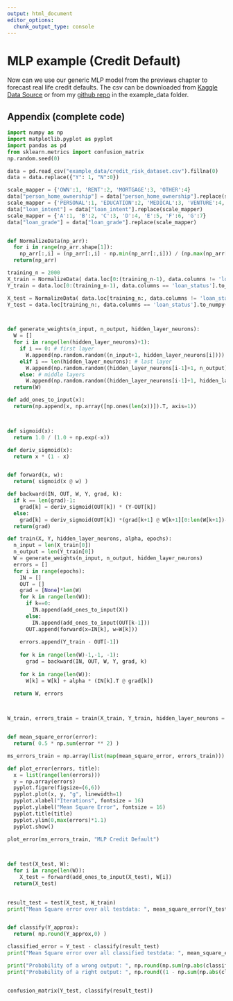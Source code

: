 ```yaml
---
output: html_document
editor_options: 
  chunk_output_type: console
---
```


# MLP example (Credit Default)
Now can we use our generic MLP model from the previews chapter to forecast real life credit defaults. The csv can be downloaded from [Kaggle Data Source](https://www.kaggle.com/laotse/credit-risk-dataset) or from my [github repo](https://github.com/AxelCode-R/GitBook) in the example_data folder. 


## Appendix (complete code)
```python
import numpy as np
import matplotlib.pyplot as pyplot
import pandas as pd
from sklearn.metrics import confusion_matrix
np.random.seed(0)

data = pd.read_csv("example_data/credit_risk_dataset.csv").fillna(0)
data = data.replace({"Y": 1, "N":0})

scale_mapper = {'OWN':1, 'RENT':2, 'MORTGAGE':3, 'OTHER':4}
data["person_home_ownership"] = data["person_home_ownership"].replace(scale_mapper)
scale_mapper = {'PERSONAL':1, 'EDUCATION':2, 'MEDICAL':3, 'VENTURE':4, 'HOMEIMPROVEMENT':5,'DEBTCONSOLIDATION':6}
data["loan_intent"] = data["loan_intent"].replace(scale_mapper)
scale_mapper = {'A':1, 'B':2, 'C':3, 'D':4, 'E':5, 'F':6, 'G':7}
data["loan_grade"] = data["loan_grade"].replace(scale_mapper)


def NormalizeData(np_arr):
  for i in range(np_arr.shape[1]):
    np_arr[:,i] = (np_arr[:,i] - np.min(np_arr[:,i])) / (np.max(np_arr[:,i]) - np.min(np_arr[:,i]))
  return(np_arr)

training_n = 2000
X_train = NormalizeData( data.loc[0:(training_n-1), data.columns != 'loan_status'].to_numpy() )
Y_train = data.loc[0:(training_n-1), data.columns == 'loan_status'].to_numpy()

X_test = NormalizeData( data.loc[training_n:, data.columns != 'loan_status'].to_numpy() )
Y_test = data.loc[training_n:, data.columns == 'loan_status'].to_numpy()



def generate_weights(n_input, n_output, hidden_layer_neurons):
  W = []
  for i in range(len(hidden_layer_neurons)+1):
    if i == 0: # first layer
      W.append(np.random.random((n_input+1, hidden_layer_neurons[i])))
    elif i == len(hidden_layer_neurons): # last layer
      W.append(np.random.random((hidden_layer_neurons[i-1]+1, n_output)))
    else: # middle layers
      W.append(np.random.random((hidden_layer_neurons[i-1]+1, hidden_layer_neurons[i])))
  return(W)

def add_ones_to_input(x):
  return(np.append(x, np.array([np.ones(len(x))]).T, axis=1))



def sigmoid(x):
  return 1.0 / (1.0 + np.exp(-x))

def deriv_sigmoid(x):
  return x * (1 - x)


def forward(x, w):
  return( sigmoid(x @ w) )

def backward(IN, OUT, W, Y, grad, k):
  if k == len(grad)-1:
    grad[k] = deriv_sigmoid(OUT[k]) * (Y-OUT[k])
  else:
    grad[k] = deriv_sigmoid(OUT[k]) *(grad[k+1] @ W[k+1][0:len(W[k+1])-1].T)
  return(grad)

def train(X, Y, hidden_layer_neurons, alpha, epochs):
  n_input = len(X_train[0])
  n_output = len(Y_train[0])
  W = generate_weights(n_input, n_output, hidden_layer_neurons)
  errors = []
  for i in range(epochs):
    IN = []
    OUT = []
    grad = [None]*len(W)
    for k in range(len(W)):
      if k==0:
        IN.append(add_ones_to_input(X))
      else:
        IN.append(add_ones_to_input(OUT[k-1]))
      OUT.append(forward(x=IN[k], w=W[k]))
      
    errors.append(Y_train - OUT[-1])
      
    for k in range(len(W)-1,-1, -1):
      grad = backward(IN, OUT, W, Y, grad, k) 
      
    for k in range(len(W)):
      W[k] = W[k] + alpha * (IN[k].T @ grad[k])
      
  return W, errors



W_train, errors_train = train(X_train, Y_train, hidden_layer_neurons = np.array([11,4]), alpha = 0.01, epochs = 20000)


def mean_square_error(error):
  return( 0.5 * np.sum(error ** 2) )

ms_errors_train = np.array(list(map(mean_square_error, errors_train)))

def plot_error(errors, title):
  x = list(range(len(errors)))
  y = np.array(errors)
  pyplot.figure(figsize=(6,6))
  pyplot.plot(x, y, "g", linewidth=1)
  pyplot.xlabel("Iterations", fontsize = 16)
  pyplot.ylabel("Mean Square Error", fontsize = 16)
  pyplot.title(title)
  pyplot.ylim(0,max(errors)*1.1)
  pyplot.show()
  
plot_error(ms_errors_train, "MLP Credit Default")



def test(X_test, W):
  for i in range(len(W)):
    X_test = forward(add_ones_to_input(X_test), W[i])
  return(X_test)
  

result_test = test(X_test, W_train)
print("Mean Square error over all testdata: ", mean_square_error(Y_test - result_test))


def classify(Y_approx):
  return( np.round(Y_approx,0) )

classified_error = Y_test - classify(result_test)
print("Mean Square error over all classified testdata: ", mean_square_error(classified_error))

print("Probability of a wrong output: ", np.round(np.sum(np.abs(classified_error)) / len(classified_error) * 100, 2), "%" )
print("Probability of a right output: ", np.round((1 - np.sum(np.abs(classified_error)) / len(classified_error))*100,2),"%" )


confusion_matrix(Y_test, classify(result_test))
```



